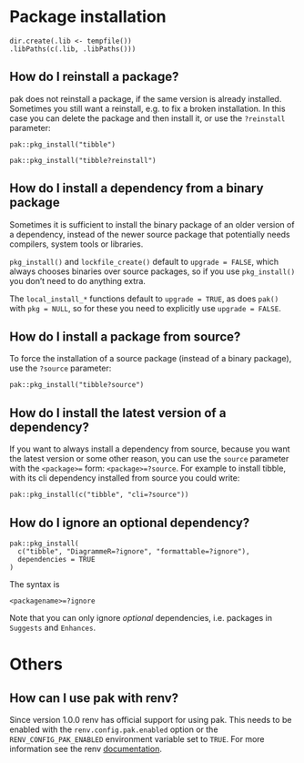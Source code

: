 
# Package installation

```asciicast
dir.create(.lib <- tempfile())
.libPaths(c(.lib, .libPaths()))
```

## How do I reinstall a package?

pak does not reinstall a package, if the same version is already installed.
Sometimes you still want a reinstall, e.g. to fix a broken installation.
In this case you can delete the package and then install it, or use the
`?reinstall` parameter:

```asciicast
pak::pkg_install("tibble")
```

```asciicast
pak::pkg_install("tibble?reinstall")
```

## How do I install a dependency from a binary package

Sometimes it is sufficient to install the binary package of an older
version of a dependency, instead of the newer source package that
potentially needs compilers, system tools or libraries.

`pkg_install()` and `lockfile_create()` default to `upgrade = FALSE`, which
always chooses binaries over source packages, so if you use `pkg_install()`
you don't need to do anything extra.

The `local_install_*` functions default to `upgrade = TRUE`, as does `pak()`
with `pkg = NULL`, so for these you need to explicitly use `upgrade = FALSE`.

## How do I install a package from source?

To force the installation of a source package (instead of a binary
package), use the `?source` parameter:

```asciicast
pak::pkg_install("tibble?source")
```

## How do I install the latest version of a dependency?

If you want to always install a dependency from source, because you want
the latest version or some other reason, you can use the `source`
parameter with the `<package>=` form: `<package>=?source`.
For example to install tibble, with its cli dependency installed from
source you could write:

```asciicast
pak::pkg_install(c("tibble", "cli=?source"))
```

## How do I ignore an optional dependency?

```asciicast
pak::pkg_install(
  c("tibble", "DiagrammeR=?ignore", "formattable=?ignore"),
  dependencies = TRUE
)
```

The syntax is
```
<packagename>=?ignore
```

Note that you can only ignore _optional_ dependencies, i.e. packages in
`Suggests` and `Enhances`.

# Others

## How can I use pak with renv?

Since version 1.0.0 renv has official support for using pak. This needs to be
enabled with the `renv.config.pak.enabled` option or the `RENV_CONFIG_PAK_ENABLED` environment variable set to `TRUE`. For more information see the renv
[documentation](https://rstudio.github.io/renv/reference/config.html?q=pak#renv-config-pak-enabled).
